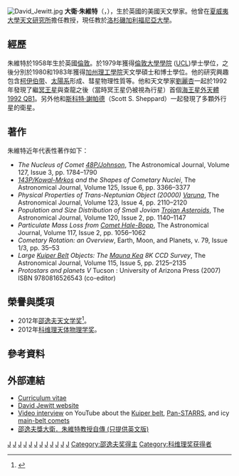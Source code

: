 [[File:David_Jewitt.jpg|thumb]]
'''大衛·朱維特'''（{{lang-en|'''David C. Jewitt'''}}，{{bd|1958年||||catIdx=J}}），生於英國的美國天文學家。他曾在[[夏威夷大學|夏威夷大學]][[夏威夷大學天文研究所|天文研究所]]擔任教授，現任教於[[洛杉磯加利福尼亞大學|洛杉磯加利福尼亞大學]]。

==經歷==
朱維特於1958年生於英國[[倫敦|倫敦]]。於1979年獲得[[倫敦大學學院|倫敦大學學院]] ([[UCL|UCL]])學士學位，之後分別於1980和1983年獲得[[加州理工學院|加州理工學院]]天文學碩士和博士學位。他的研究興趣包含[[柯伊伯带|柯伊伯带]]、[[太陽系|太陽系]]形成、彗星物理性質等。他和天文學家[[劉麗杏|劉麗杏]]一起於1992年發現了繼[[冥王星|冥王星]]與查龍之後（當時冥王星仍被視為行星）首個[[海王星外天體|海王星外天體]][[小行星15760|1992 QB1]]。另外他和[[斯科特·謝帕德|斯科特·謝帕德]]（Scott S. Sheppard）一起發現了多顆外行星的衛星。

==著作==
朱維特近年代表性著作如下：

*''The Nucleus of Comet [[48P/Johnson|48P/Johnson]]'', The Astronomical Journal, Volume 127, Issue 3, pp. 1784–1790
*''[[143P/Kowal-Mrkos|143P/Kowal-Mrkos]] and the Shapes of Cometary Nuclei'', The Astronomical Journal, Volume 125, Issue 6, pp. 3366–3377
*''Physical Properties of Trans-Neptunian Object (20000) [[小行星20000|Varuna]]'', The Astronomical Journal, Volume 123, Issue 4, pp. 2110–2120
*''Population and Size Distribution of Small Jovian [[特洛伊天体|Trojan Asteroids]]'', The Astronomical Journal, Volume 120, Issue 2, pp. 1140–1147
*''Particulate Mass Loss from [[海爾-博普彗星|Comet Hale-Bopp]]'', The Astronomical Journal, Volume 117, Issue 2, pp. 1056–1062
*''Cometary Rotation: an Overview'', Earth, Moon, and Planets, v. 79, Issue 1/3, pp. 35–53
*''Large [[柯伊伯带|Kuiper Belt]] Objects: The [[冒纳凯阿火山|Mauna Kea]] 8K CCD Survey'', The Astronomical Journal, Volume 115, Issue 5, pp. 2125–2135
*''Protostars and planets V'' Tucson : University of Arizona Press (2007) ISBN 9780816526543 (co-editor)

==榮譽與獎項==
*2012年[[邵逸夫獎|邵逸夫天文学奖]]<ref>{{Cite web |url=http://www.shawprize.org/big5/shaw.php?tmp=3&twoid=92&threeid=208&fourid=329 |title=2012年邵逸夫獎名單得主 |access-date=2012-05-30 |archive-url=https://web.archive.org/web/20140528135822/http://www.shawprize.org/big5/shaw.php?tmp=3&twoid=92&threeid=208&fourid=329 |archive-date=2014-05-28 |dead-url=yes }}</ref>。
*2012年[[科维理奖|科维理天体物理学奖]]。

==參考資料==
<references/>

==外部連結==
* [http://www2.ess.ucla.edu/~jewitt/cv.pdf Curriculum vitae]{{Wayback|url=http://www2.ess.ucla.edu/~jewitt/cv.pdf |date=20170721221707 }}
* [http://www2.ess.ucla.edu/~jewitt/David_Jewitt.html David Jewitt website] {{Wayback|url=http://www2.ess.ucla.edu/~jewitt/David_Jewitt.html |date=20210125215349 }}
* [http://www.youtube.com/watch?v=B1W4NTmI5Bk Video interview]{{Wayback|url=http://www.youtube.com/watch?v=B1W4NTmI5Bk |date=20120226121014 }} on YouTube about the [[柯伊伯带|Kuiper belt]], [[泛星計畫|Pan-STARRS]], and icy [[主帶彗星|main-belt comet]]s
* [https://web.archive.org/web/20140528135542/http://www.shawprize.org/big5/shaw.php?tmp=3&twoid=92&threeid=208&fourid=348&fiveid=169 邵逸夫獎大衛．朱維特教授自傳 (只提供英文版)]
{{Shaw Prize}}
{{科维理奖获得者}}
{{Authority control}}
{{DEFAULTSORT:Jewitt, David}}
[[Category:美国国家科学院院士|J]]
[[Category:美國天文學家|J]]
[[Category:英格蘭天文學家|J]]
[[Category:行星科學家|J]]
[[Category:小行星發現者|J]]
[[Category:衛星發現者|J]]
[[Category:海王星外天體發現者|J]]
[[Category:夏威夷大學教師|J]]
[[Category:加利福尼亞大學洛杉磯分校教師|J]]
[[Category:伦敦大学学院校友|J]]
[[Category:加州理工學院校友|J]]
[[Category:倫敦人|J]]
[[Category:邵逸夫奖得主|Category:邵逸夫奖得主]]
[[Category:科维理奖获得者|Category:科维理奖获得者]]